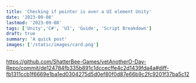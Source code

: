 ```yaml
---
title: 'Checking if pointer is over a UI element Unity'
date: '2023-09-08'
lastmod: '2023-09-08'
tags: ['Unity','C#', 'UI', 'Guide', 'Script Breakdown']
draft: true
summary: 'A quick post'
images: ['/static/images/card.png']
---
```

https://github.com/ShatterBee-Games/yetAnotherO-Day-Repo/commit/de124784fb335b891c1dccecffe4c2d1439fda4a#diff-fb1311ccb1f6669e1ba1ed0304275d5d0ef80f0d87e66b9c2fc9201f37ba5c12